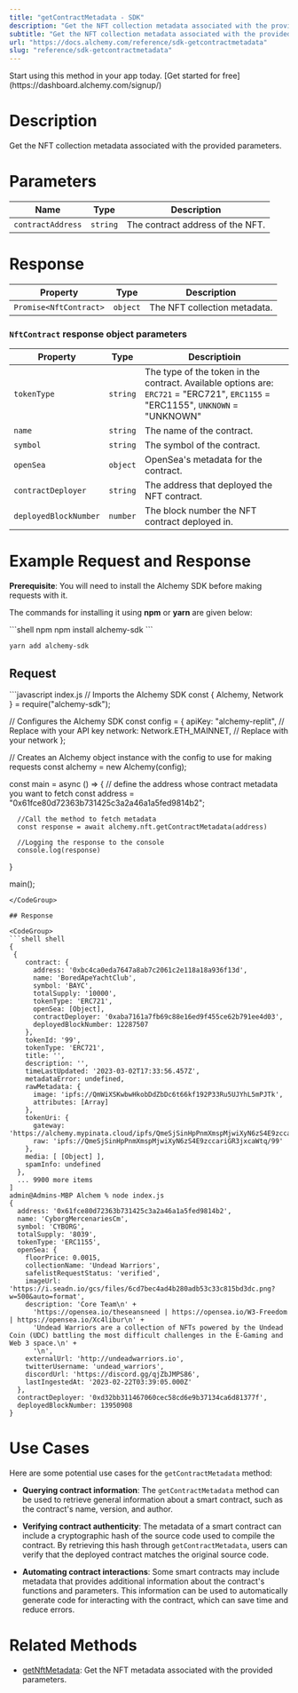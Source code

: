 ```yaml
---
title: "getContractMetadata - SDK"
description: "Get the NFT collection metadata associated with the provided parameters."
subtitle: "Get the NFT collection metadata associated with the provided parameters."
url: "https://docs.alchemy.com/reference/sdk-getcontractmetadata"
slug: "reference/sdk-getcontractmetadata"
---
```


<Tip title="Don’t have an API key?" icon="star">
  Start using this method in your app today. [Get started for free](https://dashboard.alchemy.com/signup/)
</Tip>

# Description

Get the NFT collection metadata associated with the provided parameters.

# Parameters

| Name              | Type     | Description                      |
| ----------------- | -------- | -------------------------------- |
| `contractAddress` | `string` | The contract address of the NFT. |

# Response

| Property               | Type     | Description                  |
| ---------------------- | -------- | ---------------------------- |
| `Promise<NftContract>` | `object` | The NFT collection metadata. |

### `NftContract` response object parameters

| Property              | Type     | Descriptioin                                                                                                                    |
| --------------------- | -------- | ------------------------------------------------------------------------------------------------------------------------------- |
| `tokenType`           | `string` | The type of the token in the contract. Available options are: `ERC721` = "ERC721", `ERC1155` = "ERC1155", `UNKNOWN` = "UNKNOWN" |
| `name`                | `string` | The name of the contract.                                                                                                       |
| `symbol`              | `string` | The symbol of the contract.                                                                                                     |
| `openSea`             | `object` | OpenSea's metadata for the contract.                                                                                            |
| `contractDeployer`    | `string` | The address that deployed the NFT contract.                                                                                     |
| `deployedBlockNumber` | `number` | The block number the NFT contract deployed in.                                                                                  |

# Example Request and Response

**Prerequisite**: You will need to install the Alchemy SDK before making requests with it.

The commands for installing it using **npm** or **yarn** are given below:

<CodeGroup>
  ```shell npm
  npm install alchemy-sdk
  ```

  ```shell yarn
  yarn add alchemy-sdk
  ```
</CodeGroup>

## Request

<CodeGroup>
  ```javascript index.js
  // Imports the Alchemy SDK
  const { Alchemy, Network } = require("alchemy-sdk");

  // Configures the Alchemy SDK
  const config = {
      apiKey: "alchemy-replit", // Replace with your API key
      network: Network.ETH_MAINNET, // Replace with your network
  };

  // Creates an Alchemy object instance with the config to use for making requests
  const alchemy = new Alchemy(config);

  const main = async () => {
      // define the address whose contract metadata you want to fetch
      const address = "0x61fce80d72363b731425c3a2a46a1a5fed9814b2";

      //Call the method to fetch metadata
      const response = await alchemy.nft.getContractMetadata(address)

      //Logging the response to the console
      console.log(response)
  }

  main();
  ```
</CodeGroup>

## Response

<CodeGroup>
  ```shell shell
  {
   {
      contract: {
        address: '0xbc4ca0eda7647a8ab7c2061c2e118a18a936f13d',
        name: 'BoredApeYachtClub',
        symbol: 'BAYC',
        totalSupply: '10000',
        tokenType: 'ERC721',
        openSea: [Object],
        contractDeployer: '0xaba7161a7fb69c88e16ed9f455ce62b791ee4d03',
        deployedBlockNumber: 12287507
      },
      tokenId: '99',
      tokenType: 'ERC721',
      title: '',
      description: '',
      timeLastUpdated: '2023-03-02T17:33:56.457Z',
      metadataError: undefined,
      rawMetadata: {
        image: 'ipfs://QmWiXSKwbwHkobDdZbDc6t66kf192P33Ru5UJYhL5mPJTk',
        attributes: [Array]
      },
      tokenUri: {
        gateway: 'https://alchemy.mypinata.cloud/ipfs/QmeSjSinHpPnmXmspMjwiXyN6zS4E9zccariGR3jxcaWtq/99',
        raw: 'ipfs://QmeSjSinHpPnmXmspMjwiXyN6zS4E9zccariGR3jxcaWtq/99'
      },
      media: [ [Object] ],
      spamInfo: undefined
    },
    ... 9900 more items
  ]
  admin@Admins-MBP Alchem % node index.js
  {
    address: '0x61fce80d72363b731425c3a2a46a1a5fed9814b2',
    name: 'CyborgMercenariesCm',
    symbol: 'CYBORG',
    totalSupply: '8039',
    tokenType: 'ERC1155',
    openSea: {
      floorPrice: 0.0015,
      collectionName: 'Undead Warriors',
      safelistRequestStatus: 'verified',
      imageUrl: 'https://i.seadn.io/gcs/files/6cd7bec4ad4b280adb53c33c815bd3dc.png?w=500&auto=format',
      description: 'Core Team\n' +
        'https://opensea.io/theseansneed | https://opensea.io/W3-Freedom | https://opensea.io/Xc4libur\n' +
        'Undead Warriors are a collection of NFTs powered by the Undead Coin (UDC) battling the most difficult challenges in the E-Gaming and Web 3 space.\n' +
        '\n',
      externalUrl: 'http://undeadwarriors.io',
      twitterUsername: 'undead_warriors',
      discordUrl: 'https://discord.gg/qjZbJMPS86',
      lastIngestedAt: '2023-02-22T03:39:05.000Z'
    },
    contractDeployer: '0xd32bb311467060cec58cd6e9b37134ca6d81377f',
    deployedBlockNumber: 13950908
  }
  ```
</CodeGroup>

# Use Cases

Here are some potential use cases for the `getContractMetadata` method:

* **Querying contract information**: The `getContractMetadata` method can be used to retrieve general information about a smart contract, such as the contract's name, version, and author.

* **Verifying contract authenticity**: The metadata of a smart contract can include a cryptographic hash of the source code used to compile the contract. By retrieving this hash through `getContractMetadata`, users can verify that the deployed contract matches the original source code.

* **Automating contract interactions**: Some smart contracts may include metadata that provides additional information about the contract's functions and parameters. This information can be used to automatically generate code for interacting with the contract, which can save time and reduce errors.

# Related Methods

* [getNftMetadata](/reference/getnftmetadata-sdk): Get the NFT metadata associated with the provided parameters.
